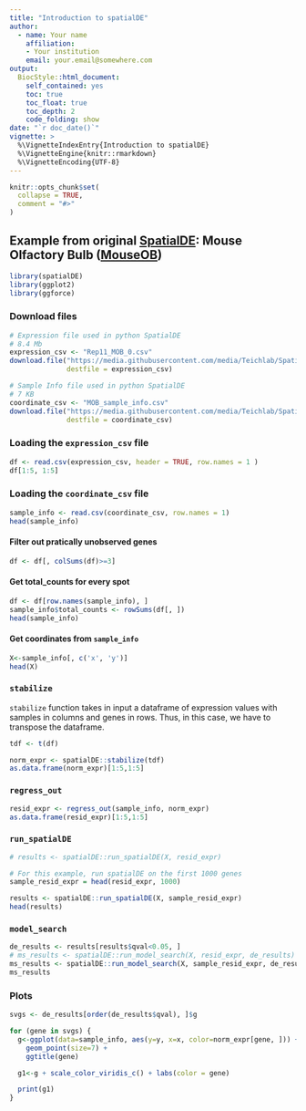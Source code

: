 ```yaml
---
title: "Introduction to spatialDE"
author: 
  - name: Your name
    affiliation:
    - Your institution
    email: your.email@somewhere.com
output: 
  BiocStyle::html_document:
    self_contained: yes
    toc: true
    toc_float: true
    toc_depth: 2
    code_folding: show
date: "`r doc_date()`"
vignette: >
  %\VignetteIndexEntry{Introduction to spatialDE}
  %\VignetteEngine{knitr::rmarkdown}
  %\VignetteEncoding{UTF-8}
---
```


```r
knitr::opts_chunk$set(
  collapse = TRUE,
  comment = "#>"
)
```

## Example from original [SpatialDE](https://github.com/Teichlab/SpatialDE): Mouse Olfactory Bulb ([MouseOB](https://github.com/Teichlab/SpatialDE/tree/master/Analysis/MouseOB))
```r
library(spatialDE)
library(ggplot2)
library(ggforce)
```


### Download files
```r
# Expression file used in python SpatialDE
# 8.4 Mb
expression_csv <- "Rep11_MOB_0.csv"
download.file("https://media.githubusercontent.com/media/Teichlab/SpatialDE/ad411d51e887575a34c90d3f12fd9c6844e35c9f/Analysis/MouseOB/data/Rep11_MOB_0.csv",
              destfile = expression_csv)

# Sample Info file used in python SpatialDE
# 7 KB
coordinate_csv <- "MOB_sample_info.csv"
download.file("https://media.githubusercontent.com/media/Teichlab/SpatialDE/master/Analysis/MouseOB/MOB_sample_info.csv",
              destfile = coordinate_csv)
```


### Loading the `expression_csv` file
```r
df <- read.csv(expression_csv, header = TRUE, row.names = 1 )
df[1:5, 1:5]
```

### Loading the `coordinate_csv` file
```r
sample_info <- read.csv(coordinate_csv, row.names = 1)
head(sample_info)
```

#### Filter out pratically unobserved genes
```r
df <- df[, colSums(df)>=3]
```

#### Get total_counts for every spot
```r
df <- df[row.names(sample_info), ]
sample_info$total_counts <- rowSums(df[, ])
head(sample_info)
```

#### Get coordinates from `sample_info`
```r
X<-sample_info[, c('x', 'y')]
head(X)
```

### `stabilize`
`stabilize` function takes in input a dataframe of expression values with samples in columns and genes in rows. Thus, in this case, we have to transpose the dataframe.
```r
tdf <- t(df)

norm_expr <- spatialDE::stabilize(tdf)
as.data.frame(norm_expr)[1:5,1:5]
```

### `regress_out`
```r
resid_expr <- regress_out(sample_info, norm_expr)
as.data.frame(resid_expr)[1:5,1:5]
```

### `run_spatialDE`
```r
# results <- spatialDE::run_spatialDE(X, resid_expr)

# For this example, run spatialDE on the first 1000 genes 
sample_resid_expr = head(resid_expr, 1000)

results <- spatialDE::run_spatialDE(X, sample_resid_expr)
head(results)
```

### `model_search`
```r
de_results <- results[results$qval<0.05, ]
# ms_results <- spatialDE::run_model_search(X, resid_expr, de_results)
ms_results <- spatialDE::run_model_search(X, sample_resid_expr, de_results)
ms_results
```

### Plots
```r
svgs <- de_results[order(de_results$qval), ]$g

for (gene in svgs) {
  g<-ggplot(data=sample_info, aes(y=y, x=x, color=norm_expr[gene, ])) +
    geom_point(size=7) +
    ggtitle(gene)

  g1<-g + scale_color_viridis_c() + labs(color = gene)

  print(g1)
}

```


